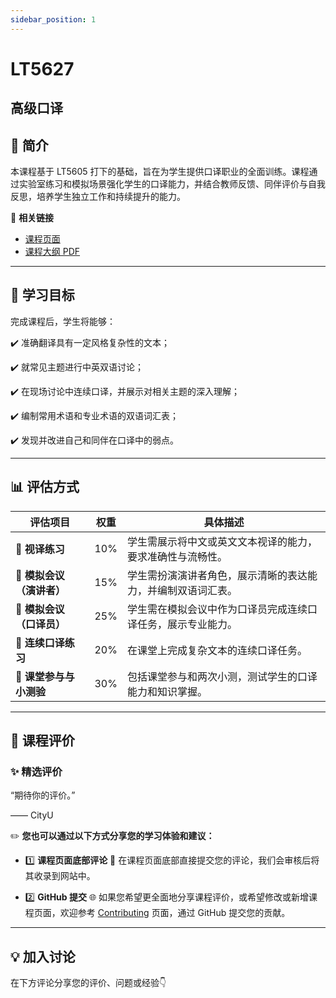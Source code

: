 ```yaml
---
sidebar_position: 1
---
```


# LT5627
## 高级口译

## **📘 简介**
本课程基于 LT5605 打下的基础，旨在为学生提供口译职业的全面训练。课程通过实验室练习和模拟场景强化学生的口译能力，并结合教师反馈、同伴评价与自我反思，培养学生独立工作和持续提升的能力。

🔗 **相关链接**
- [课程页面](https://www.cityu.edu.hk/catalogue/pg/202425/course/LT5627.htm)
- [课程大纲 PDF](https://www.cityu.edu.hk/catalogue/pg/202425/course/LT5627.pdf)

---

## **🎯 学习目标**

完成课程后，学生将能够：

✔️ 准确翻译具有一定风格复杂性的文本；

✔️ 就常见主题进行中英双语讨论；

✔️ 在现场讨论中连续口译，并展示对相关主题的深入理解；

✔️ 编制常用术语和专业术语的双语词汇表；

✔️ 发现并改进自己和同伴在口译中的弱点。

---

## **📊 评估方式**

| **评估项目**                | **权重** | **具体描述**                                                                                     |
|----------------------------|---------|-----------------------------------------------------------------------------------------------|
| **📖 视译练习**              | 10%     | 学生需展示将中文或英文文本视译的能力，要求准确性与流畅性。                                                |
| **🎤 模拟会议（演讲者）**      | 15%     | 学生需扮演演讲者角色，展示清晰的表达能力，并编制双语词汇表。                                              |
| **🎤 模拟会议（口译员）**      | 25%     | 学生需在模拟会议中作为口译员完成连续口译任务，展示专业能力。                                               |
| **📝 连续口译练习**           | 20%     | 在课堂上完成复杂文本的连续口译任务。                                                                |
| **💬 课堂参与与小测验**        | 30%     | 包括课堂参与和两次小测，测试学生的口译能力和知识掌握。                                                  |

---

## **💬 课程评价**

### ✨ **精选评价**
<div className={commentStyles.commentBox}>
    <p className={commentStyles.commentText}>
        “期待你的评价。”
    </p>
    <p className={commentStyles.commentAuthor}>—— CityU</p>
</div>

✏️ **您也可以通过以下方式分享您的学习体验和建议：**

- 1️⃣ **课程页面底部评论**
💬 在课程页面底部直接提交您的评论，我们会审核后将其收录到网站中。

- 2️⃣ **GitHub 提交**
🌐 如果您希望更全面地分享课程评价，或希望修改或新增课程页面，欢迎参考 [Contributing](https://penjc.github.io/cityU-navigator/contributing) 页面，通过 GitHub 提交您的贡献。

---

## **💡 加入讨论**

在下方评论分享您的评价、问题或经验👇
<Utterances />

